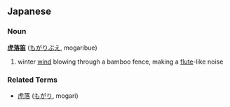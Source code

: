 ==Japanese==
===Noun===
'''[[虎]][[落]][[笛]]''' ([[もがりぶえ]], mogaribue)

#winter [[wind]] blowing through a bamboo fence, making a [[flute]]-like noise
===Related Terms===
*[[虎落]] ([[もがり]], mogari)